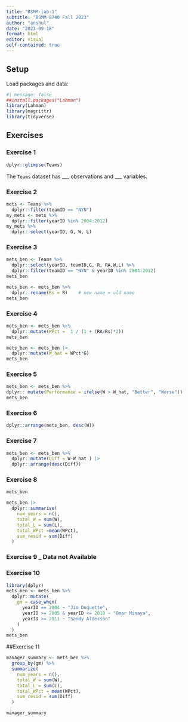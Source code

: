 ```yaml
---
title: "BSMM-lab-1"
subtitle: "BSMM 8740 Fall 2023"
author: "anshul"
date: "2023-09-18"
format: html
editor: visual
self-contained: true
---
```


## Setup

Load packages and data:

```r
#| message: false
##install.packages("Lahman")
library(Lahman)
library(magrittr)
library(tidyverse)
```

## Exercises

### Exercise 1

```r
dplyr::glimpse(Teams)
```

The `Teams` dataset has \_\_\_ observations and \_\_\_ variables.

### Exercise 2

```r
mets <- Teams %>% 
  dplyr::filter(teamID == "NYN")
my_mets <- mets %>% 
  dplyr::filter(yearID %in% 2004:2012)
my_mets %>% 
  dplyr::select(yearID, G, W, L)

```

### Exercise 3

```r
mets_ben <- Teams %>% 
  dplyr::select(yearID, teamID,G, R, RA,W,L) %>%
  dplyr::filter(teamID == "NYN" & yearID %in% 2004:2012)
mets_ben
```

```r
mets_ben <- mets_ben %>% 
  dplyr::rename(Rs = R)    # new name = old name
mets_ben
```

### Exercise 4

```r
mets_ben <- mets_ben %>% 
  dplyr::mutate(WPct =  1 / (1 + (RA/Rs)*2))
mets_ben
```

```r
mets_ben <- mets_ben |>
  dplyr::mutate(W_hat = WPct*G)
mets_ben
```

### Exercise 5

```r
mets_ben <- mets_ben %>%
dplyr:: mutate(Performance = ifelse(W > W_hat, "Better", "Worse"))
mets_ben
```

### Exercise 6

```r
dplyr::arrange(mets_ben, desc(W))
```

### Exercise 7

```r
mets_ben <- mets_ben %>% 
  dplyr::mutate(Diff = W-W_hat ) |>
  dplyr::arrange(desc(Diff))

```

### Exercise 8

```r
mets_ben
```

```r
mets_ben |>
  dplyr::summarise(
    num_years = n(), 
    total_W = sum(W), 
    total_L = sum(L), 
    total_WPct =mean(WPct), 
    sum_resid = sum(Diff)
  )
```

### Exercise 9 \_ Data not Available

### Exercise 10

```r
library(dplyr)
mets_ben <- mets_ben %>%
  dplyr::mutate(
    gm = case_when(
      yearID == 2004 ~ "Jim Duquette",
      yearID >= 2005 & yearID <= 2010 ~ "Omar Minaya",
      yearID >= 2011 ~ "Sandy Alderson"
    )
  )
mets_ben
```

##Exercise 11

```r
 
manager_summary <- mets_ben %>%
  group_by(gm) %>%
  summarize(
    num_years = n(),
    total_W = sum(W),
    total_L = sum(L),
    total_WPct = mean(WPct),
    sum_resid = sum(Diff)
  )
```

```r
manager_summary
```
